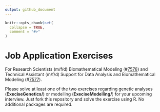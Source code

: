 ```yaml
---
output: github_document
---
```


<!-- README.md is generated from README.Rmd. Please edit that file -->

```r
knitr::opts_chunk$set(
  collapse = TRUE,
  comment = "#>"
)

```

# Job Application Exercises

For Research Scientists (m/f/d) Biomathematical Modeling (#[7578](https://www.genstat.imise.uni-leipzig.de/sites/www.genstat.imise.uni-leipzig.de/files/files/uploads/7578_2-WissMitarb_EN.pdf)) and Technical Assistant (m/f/d) Support for Data Analysis and Biomathematical Modeling (#[7577](https://www.genstat.imise.uni-leipzig.de/sites/www.genstat.imise.uni-leipzig.de/files/files/uploads/7577_1-TechMitarb_EN.pdf)). 

Please solve at least one of the two exercises regarding genetic analyses (**ExeciseGenetics/**) or modelling (**ExeciseModelling/**) for your upcoming interview. Just fork this repository and solve the exercise using R. No additional packages are required. 


